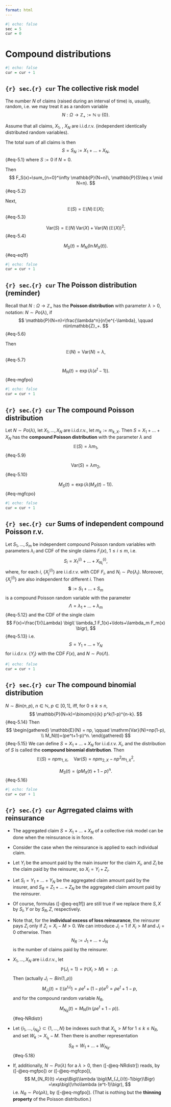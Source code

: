 ```yaml
---
format: html
---
```


```r
#| echo: false
sec = 5
cur = 0
```

# Compound distributions

```r
#| echo: false
cur = cur + 1
```

::: {.callout-note icon=false}

## `{r} sec`.`{r} cur` The collective risk model

The number $N$ of claims (raised during an interval of time) is, usually, random, i.e. we may treat it as a random variable
$$
N:\Omega\to\mathbb{Z}_+:=\mathbb{N}\cup\{0\}.
$$

Assume that all claims, $X_1$, \ldots, $X_N$ are i.i.d.r.v. (independent identically distributed random variables).

The total sum of all claims is then
$$
S=S_N:=X_1+\ldots+X_N,
$$ {#eq-5.1} 
where $S:=0$ if $N=0$.

Then
$$
F_S(x)=\sum_{n=0}^\infty \mathbb{P}(N=n)\, \mathbb{P}(S\leq x \mid N=n).
$$ {#eq-5.2} 

Next,
$$
\mathbb{E}(S) = \mathbb{E}(N)\, \mathbb{E}(X);
$$ {#eq-5.3}

$$
\mathrm{Var}(S) = \mathbb{E}(N)\, \mathrm{Var}(X) + \mathrm{Var}(N)\, \left( \mathbb{E}(X) \right)^2;
$$ {#eq-5.4} 

$$
M_S(t) = M_N\left( \ln M_X(t) \right).
$$ {#eq-eq1f}
:::

```r
#| echo: false
cur = cur + 1
```

::: {.callout-note icon=false}

## `{r} sec`.`{r} cur` The Poisson distribution (reminder)

Recall that $N:\Omega\to\mathbb{Z}_+$ has the **Poisson distribution** with parameter $\lambda>0$, notation: $N\sim Po(\lambda)$, if
$$
\mathbb{P}(N=n)=\frac{\lambda^n}{n!}e^{-\lambda}, \qquad n\in\mathbb{Z}_+.
$$ {#eq-5.6} 

Then
$$
\mathbb{E}(N)=\mathrm{Var}(N)=\lambda,
$$ {#eq-5.7} 

$$
M_N(t)= \exp\bigl( \lambda(e^t-1) \bigr).
$$ {#eq-mgfpo}
:::

```r
#| echo: false
cur = cur + 1
```

::: {.callout-note icon=false}

## `{r} sec`.`{r} cur` The compound Poisson distribution

Let $N\sim Po(\lambda)$, let $X_1, \ldots, X_N$ are i.i.d.r.v., let $m_k:=m_{k,X}$.
Then $S=X_1+\ldots+X_N$ has the **compound Poisson distribution** with the parameter $\lambda$ and
$$
\mathbb{E}(S)=\lambda m_1,
$$ {#eq-5.9} 

$$
\mathrm{Var}(S)=\lambda m_2,
$$ {#eq-5.10} 

$$
M_S(t)= \exp\bigl( \lambda (M_X(t)-1) \bigr).
$$ {#eq-mgfcpo}
:::

```r
#| echo: false
cur = cur + 1
```

::: {.callout-note icon=false}

## `{r} sec`.`{r} cur` Sums of independent compound Poisson r.v.

Let $S_1,\ldots, S_m$ be independent compound Poisson random variables with parameters $\lambda_i$ and CDF of the single claims $F_i(x)$, $1\leq i\leq m$, i.e.
$$
S_i = X_1^{(i)}+\ldots+X_{N_i}^{(i)},
$$
where, for each $i$, $\{X_j^{(i)}\}$ are i.i.d.r.v. with CDF $F_i$, and $N_i\sim Po(\lambda_i)$. Moreover, $\{X_j^{(i)}\}$ are also independent for different $i$.
Then
$$
\mathbf{S}:=S_1+\ldots+S_m
$$
is a compound Poisson random variable with the parameter
$$
\Lambda=\lambda_1+\ldots+\lambda_m
$$ {#eq-5.12} 
and the CDF of the single claim
$$
F(x)=\frac{1}{\Lambda} \bigl( \lambda_1 F_1(x)+\ldots+\lambda_m F_m(x) \bigr),
$$ {#eq-5.13} 
i.e.
$$
S=Y_1+\ldots+Y_N
$$
for i.i.d.r.v. $\{Y_j\}$ with the CDF $F(x)$, and $N\sim Po(\Lambda)$.
:::

```r
#| echo: false
cur = cur + 1
```

::: {.callout-note icon=false}

## `{r} sec`.`{r} cur` The compound binomial distribution

$N\sim Bin(n,p)$, $n\in\mathbb{N}$, $p\in[0,1]$, iff, for $0\leq k\leq n$,
$$
\mathbb{P}(N=k)=\binom{n}{k} p^k(1-p)^{n-k}.
$$ {#eq-5.14} 
Then
$$
\begin{gathered}
\mathbb{E}(N) = np, \qquad \mathrm{Var}(N)=np(1-p), \\ M_N(t)=(pe^t+1-p)^n.
\end{gathered}
$$ {#eq-5.15} 
We can define $S=X_1+\ldots+X_N$ for i.i.d.r.v. $X_i$, and the distribution of $S$ is called the **compound binomial distribution**. Then
$$
\mathbb{E}(S)=np m_{1,X}, \quad \mathrm{Var}(S)= np m_{2,X} -np^2 m_{1,X}^2,
$$

$$
M_S(t) = (pM_X(t)+1-p)^n.
$$ {#eq-5.16} 
:::

```r
#| echo: false
cur = cur + 1
```

::: {.callout-note icon=false}

## `{r} sec`.`{r} cur` Agrregated claims with reinsurance

- The aggregated claim $S=X_1+\ldots+X_N$ of a collective risk model can be done when the reinsurance is in force.

- Consider the case when the reinsurance is applied to each individual claim.

- Let $Y_i$ be the amount paid by the main insurer for the claim $X_i$, and $Z_i$ be the claim paid by the reinsurer, so $X_i=Y_i+Z_i$.

- Let $S_I=Y_1+\ldots+Y_N$ be the aggregated claim amount paid by the insurer, and $S_R=Z_1+\ldots+Z_N$ be the aggregated claim amount paid by the reinsurer.

- Of course, formulas ([-@eq-eq1f]) are still true if we replace there $S,X$ by $S_I,Y$ or by $S_R,Z$, respectively.

- Note that, for the **individual excess of loss reinsurance**, the reinsurer pays $Z_i$ only if $Z_i=X_i-M>0$. We can introduce $J_i=1$ if $X_i>M$ and $J_i=0$ otherwise. Then
$$
N_R:=J_1+\ldots+J_N
$$
is the number of claims paid by the reinsurer.

- $X_1,\ldots,X_N$ are i.i.d.r.v., let
$$
\mathbb{P}(J_i=1)=\mathbb{P}(X_i>M)=:\rho.
$$
Then (actually $J_i\sim Bin(1,\rho)$)
$$
M_{J_i}(t)=\mathbb{E}(e^{t J_i})= \rho e^t +(1-p)e^0 = \rho e^t +1-p,
$$
and for the compound random variable $N_R$,
$$
M_{N_R}(t)=M_N\bigl(\ln (\rho e^t +1-p)\bigr).
$$ {#eq-NRdistr}

- Let $\{i_1,\ldots,i_{N_R}\}\subset\{1,\ldots, N\}$ be indexes such that $X_{i_k}>M$ for $1\leq k\leq N_R$, and set $W_k:=X_{i_k}-M$. Then there is another representation
$$
S_R = W_1+\ldots + W_{N_R}.
$$ {#eq-5.18} 

- If, additionally, $N\sim Po(\lambda)$ for a $\lambda>0$, then ([-@eq-NRdistr]) reads, by ([-@eq-mgfpo]) or ([-@eq-mgfcpo]),
$$
M_{N_R}(t) =\exp\Bigl(\lambda \bigl(M_{J_i}(t)-1\bigr)\Bigr) =\exp\bigl(\rho\lambda (e^t-1)\bigr),
$$
i.e. $N_R\sim Po(\rho\lambda)$, by ([-@eq-mgfpo]). (That is nothing but the **thinning property** of the Poisson distribution.)

:::

